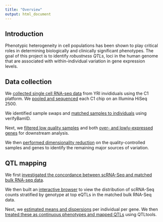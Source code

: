 ```yaml
---
title: "Overview"
output: html_document
---
```


## Introduction

Phenotypic heterogeneity in cell populations has been shown to play critical
roles in determining biologically and clinically significant phenotypes. The
goal of this project is to identify _robustness QTLs_, loci in the human genome
that are associated with within-individual variation in gene expression levels.

## Data collection 

We [collected single cell RNA-seq data](data-collection.html) from YRI
invididuals using the C1 platform. We [pooled and sequenced](totals.html) each
C1 chip on an Illumina HiSeq 2500.

We identified sample swaps and [matched samples to individuals](identity.html)
using verifyBamID.

Next, we [filtered low quality samples](sampleqc.html) and both [over- and
 lowly-expressed genes](filter-gene.html) for downstream analysis.

We then [performed dimensionality reduction](dim-reduction.html) on the
quality-controlled samples and genes to identify the remaining major sources of
variation.

## QTL mapping

We first [investigated the concordance between scRNA-Seq and matched bulk
RNA-seq data](sc-vs-bulk.html).

We then built an [interactive
browser](https://hpimentel.shinyapps.io/eqtl-shiny/) to view the distribution
of scRNA-Seq counts stratified by genotype at top eQTLs in the matched bulk
RNA-Seq data.

Next, we [estimated means and dispersions](zinb.html) per individual per
gene. We then [treated these as continuous phenotypes and mapped
QTLs](qtl-mapping.html) using QTLtools.

